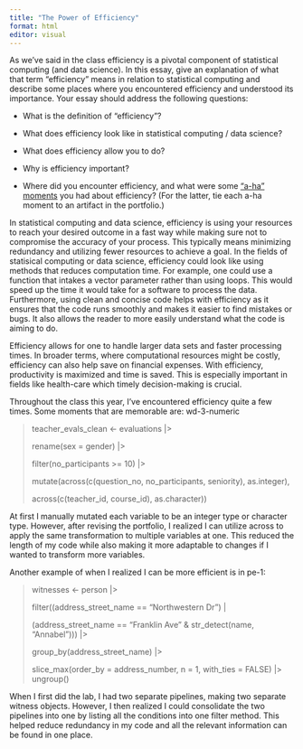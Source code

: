 ```yaml
---
title: "The Power of Efficiency"
format: html
editor: visual
---
```


As we’ve said in the class efficiency is a pivotal component of statistical computing (and data science). In this essay, give an explanation of what that term “efficiency” means in relation to statistical computing and describe some places where you encountered efficiency and understood its importance. Your essay should address the following questions:

-   What is the definition of “efficiency”?

-   What does efficiency look like in statistical computing / data science?

-   What does efficiency allow you to do?

-   Why is efficiency important?

-   Where did you encounter efficiency, and what were some [“a-ha” moments](https://www.merriam-webster.com/dictionary/aha%20moment) you had about efficiency? (For the latter, tie each a-ha moment to an artifact in the portfolio.)

In statistical computing and data science, efficiency is using your resources to reach your desired outcome in a fast way while making sure not to compromise the accuracy of your process. This typically means minimizing redundancy and utilizing fewer resources to achieve a goal. In the fields of statisical computing or data science, efficiency could look like using methods that reduces computation time. For example, one could use a function that intakes a vector parameter rather than using loops. This would speed up the time it would take for a software to process the data. Furthermore, using clean and concise code helps with efficiency as it ensures that the code runs smoothly and makes it easier to find mistakes or bugs. It also allows the reader to more easily understand what the code is aiming to do. <br>

Efficiency allows for one to handle larger data sets and faster processing times. In broader terms, where computational resources might be costly, efficiency can also help save on financial expenses. With efficiency, productivity is maximized and time is saved. This is especially important in fields like health-care which timely decision-making is crucial. <br>

Throughout the class this year, I've encountered efficiency quite a few times. Some moments that are memorable are: wd-3-numeric

> teacher_evals_clean \<- evaluations \|\>
>
> rename(sex = gender) \|\>
>
> filter(no_participants \>= 10) \|\>
>
> mutate(across(c(question_no, no_participants, seniority), as.integer),
>
> across(c(teacher_id, course_id), as.character))

At first I manually mutated each variable to be an integer type or character type. However, after revising the portfolio, I realized I can utilize across to apply the same transformation to multiple variables at one. This reduced the length of my code while also making it more adaptable to changes if I wanted to transform more variables. <br>

Another example of when I realized I can be more efficient is in pe-1:

> witnesses \<- person \|\>
>
> filter((address_street_name == "Northwestern Dr") \|
>
> (address_street_name == "Franklin Ave" & str_detect(name, "Annabel"))) \|\>
>
> group_by(address_street_name) \|\>
>
> slice_max(order_by = address_number, n = 1, with_ties = FALSE) \|\> ungroup()

When I first did the lab, I had two separate pipelines, making two separate witness objects. However, I then realized I could consolidate the two pipelines into one by listing all the conditions into one filter method. This helped reduce redundancy in my code and all the relevant information can be found in one place.
